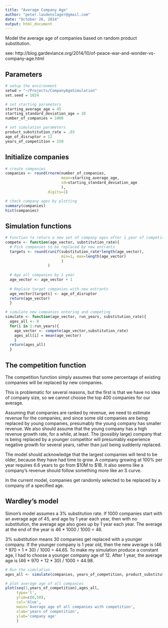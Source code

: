```yaml
---
title: "Average Company Age"
author: "peter.laudenslager@gmail.com"
date: "October 26, 2014"
output: html_document
---
```


Model the average age of companies based on random product substitution.

see: http://blog.gardeviance.org/2014/10/of-peace-war-and-wonder-vs-company-age.html

## Parameters
```r
# setup the environment
setwd = "~/Projects/CompanyAgeSimulation"
set.seed = 1024

# set starting parameters
starting_average_age = 45
starting_standard_deviation_age = 10
number_of_companies = 1000

# set simulation parameters
product_substitution_rate = .03
age_of_disruptor = 12
years_of_competition = 150
```

## Initialize companies
```r
# create companies
companies <- round(rnorm(number_of_companies,
                         mean=starting_average_age,
                         sd=starting_standard_deviation_age
                         ),
                   digits=1)

# check company ages by plotting
summary(companies)
hist(companies)
```

## Simulation functions
```r
# Function to return a new set of company ages after 1 year of competition
compete <- function(age_vector, substitution_rate){
  # Pick companies to be replaced by new entrants
  targets <- round(runif(substitution_rate*length(age_vector),
                         min=1, max=length(age_vector)
                         )
                   )
  
  # Age all companies by 1 year
  age_vector <- age_vector + 1
  
  # Replace target companies with new entrants
  age_vector[targets] <- age_of_disruptor
  return(age_vector)
  }

# simulate new companies entering and competing
simulate <- function(age_vector, run_years, substitution_rate){
  ages_all <- 0
  for(i in 1:run_years){
    age_vector <- compete(age_vector,substitution_rate)
    ages_all[i] = mean(age_vector)
    }
  return(ages_all)
  }
```

## The competition function

The competition function simply assumes that some percentage of existing companies will be replaced by new companies.

This is problematic for several reasons, but the first is that we have no idea of company size, so we cannot choose the top 400 companies for our average.

Assuming that companies are ranked by revenue, we need to estimate revenue for the companies, and since some old companies are being replaced by young companies, presumably the young company has smaller revenue.  We also should assume that the young company has a high revenue growth rate, for a while, at least.  The (possibly large) company that is being replaced by a younger competitor will presumably experience negative growth for several years, rather than just being suddenly replaced.

The model should acknowledge that the largest companies will tend to be older, because they have had time to grow. A company growing at 100% per year requires 6.6 years to go from $10M to $1B.  It also seems like a company's revenue should follow something more like an S curve.

In the current model, companies get randomly selected to be replaced by a company of a specified age.

## Wardley's model

Simon's model assumes a 3% substitution rate.  If 1000 companies start with an average age of 45, and age by 1 year each year, then with no substitution, the average age also goes up by 1 year each year.  The average at the end of the year is 46 * 1000 / 1000 = 46.

3% substitution means 30 companies get replaced with a younger company.  If the younger company is 1 year old, then the new average is (46 * 970 + 1 * 30) / 1000 = 44.65.  To make my simulation produce a constant age, I had to choose a younger company age of 12.  After 1 year, the average age is (46 * 970 + 12 * 30) / 1000 = 44.98.
```r
# Run the simulation
ages_all <- simulate(companies, years_of_competition, product_substitution_rate)
```


```r
# plot average age of all companies
plot(seq(1,years_of_competition),ages_all,
     type='l',
     ylim=c(0,50),
     col='blue',
     main='Average age of all companies with competition',
     xlab='years of competition',
     ylab='company age'
     )
```

